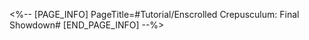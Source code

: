 <%-- [PAGE_INFO]
PageTitle=#Tutorial/Enscrolled Crepusculum: Final Showdown#
[END_PAGE_INFO] --%>
{{Tutorial
|sort      = 992601
|title     = Enscrolled Crepusculum: Final Showdown
|subtitle  = 
|type      = 
|about     = 
|image1    = Tutorial Enscrolled Crepusculum Final Showdown 1.png{{subst:void|<!--$UPLOAD:<<SpriteOutput/TutorialPic/TutorialPage_992601.png>-<Tutorial Enscrolled Crepusculum Final Showdown 1.png>-<Tutorial Files>>-->}}
|text1     = Defeat more enemies during the {{Color|h|nobold=1|Final Showdown}} phase to earn more points.<br />You will earn additional points if you have any {{Color|h|nobold=1|remaining Cycles}}.
|image2    = Tutorial Enscrolled Crepusculum Final Showdown 2.png{{subst:void|<!--$UPLOAD:<<SpriteOutput/TutorialPic/TutorialPage_992602.png>-<Tutorial Enscrolled Crepusculum Final Showdown 2.png>-<Tutorial Files>>-->}}
|text2     = Your {{Color|h|nobold=1|Stage Buff}} rank will not be upgraded during the Final Showdown phase.
}}